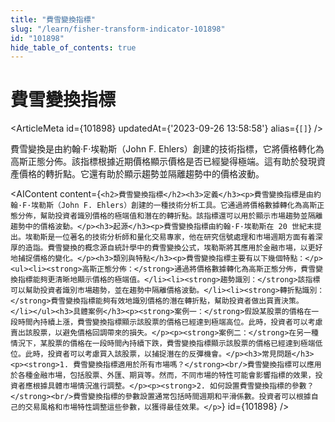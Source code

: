 ```yaml
---
title: "費雪變換指標"
slug: "/learn/fisher-transform-indicator-101898"
id: "101898"
hide_table_of_contents: true
---
```



# 費雪變換指標

<ArticleMeta id={101898} updatedAt={'2023-09-26 13:58:58'} alias={`[]`} />
<div className='border-solid border-b border-t-0 my-4 border-[var(--ifm-color-gray-300)]' />

費雪變換是由約翰·F·埃勒斯（John F. Ehlers）創建的技術指標，它將價格轉化為高斯正態分佈。該指標根據近期價格顯示價格是否已經變得極端。這有助於發現資產價格的轉折點。它還有助於顯示趨勢並隔離趨勢中的價格波動。

<AIContent content={`<h2>費雪變換指標</h2><h3>定義</h3><p>費雪變換指標是由約翰·F·埃勒斯（John F. Ehlers）創建的一種技術分析工具。它通過將價格數據轉化為高斯正態分佈，幫助投資者識別價格的極端值和潛在的轉折點。該指標還可以用於顯示市場趨勢並隔離趨勢中的價格波動。</p><h3>起源</h3><p>費雪變換指標由約翰·F·埃勒斯在 20 世紀末提出。埃勒斯是一位著名的技術分析師和量化交易專家，他在研究信號處理和市場週期方面有着深厚的造詣。費雪變換的概念源自統計學中的費雪變換公式，埃勒斯將其應用於金融市場，以更好地捕捉價格的變化。</p><h3>類別與特點</h3><p>費雪變換指標主要有以下幾個特點：</p><ul><li><strong>高斯正態分佈：</strong>通過將價格數據轉化為高斯正態分佈，費雪變換指標能夠更清晰地顯示價格的極端值。</li><li><strong>趨勢識別：</strong>該指標可以幫助投資者識別市場趨勢，並在趨勢中隔離價格波動。</li><li><strong>轉折點識別：</strong>費雪變換指標能夠有效地識別價格的潛在轉折點，幫助投資者做出買賣決策。</li></ul><h3>具體案例</h3><p><strong>案例一：</strong>假設某股票的價格在一段時間內持續上漲，費雪變換指標顯示該股票的價格已經達到極端高位。此時，投資者可以考慮賣出該股票，以避免價格回調帶來的損失。</p><p><strong>案例二：</strong>在另一種情況下，某股票的價格在一段時間內持續下跌，費雪變換指標顯示該股票的價格已經達到極端低位。此時，投資者可以考慮買入該股票，以捕捉潛在的反彈機會。</p><h3>常見問題</h3><p><strong>1. 費雪變換指標適用於所有市場嗎？</strong><br/>費雪變換指標可以應用於各種金融市場，包括股票、外匯、期貨等。然而，不同市場的特性可能會影響指標的效果，投資者應根據具體市場情況進行調整。</p><p><strong>2. 如何設置費雪變換指標的參數？</strong><br/>費雪變換指標的參數設置通常包括時間週期和平滑係數。投資者可以根據自己的交易風格和市場特性調整這些參數，以獲得最佳效果。</p>`} id={101898} />
